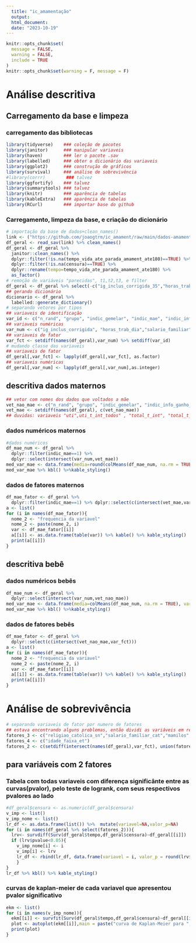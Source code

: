 ```yaml
---
  title: "ic_amamentação"
  output: 
  html_document:
  date: "2023-10-19"
---
```

  
```r
knitr::opts_chunk$set(
  message = FALSE,
  warning = FALSE,
  include = TRUE
)
knitr::opts_chunk$set(warning = F, message = F)
```

# Análise descritiva

## Carregamento da base e limpeza 

### carregamento das bibliotecas

```r
library(tidyverse)    ### coleção de pacotes
library(janitor)      ### manipular variaveis
library(haven)        ### ler o pacote .sav    
library(labelled)     ### obter o dicionário das variaveis  
library(ggplot2)      ### construção de gráficos 
library(survival)     ### análise de sobrevivência
#library(corrr)        ### talvez
library(ggfortify)    ### talvez
library(summarytools) ### talvez
library(knitr)        ### aparência de tabelas
library(kableExtra)   ### aparência de tabelas
library(RCurl)        ### importar base do github
```

### Carregamento, limpeza da base, e criação do dicionário

```r
# importação da base de dados+clean_names()
link <- ("https://github.com/joaogtrm/ic_amament/raw/main/dados-amamentacao.sav")
df_geral <- read_sav(link) %>% clean_names()
df_geral <- df_geral %>% 
  janitor::clean_names() %>%
  dplyr::filter(!is.na(tempo_vida_ate_parada_amament_ate180)==TRUE) %>% 
  dplyr::filter(!is.na(censura)==TRUE) %>% 
  dplyr::rename(tempo=tempo_vida_ate_parada_amament_ate180) %>% 
  as_factor()
# remoção de variáveis "parecidas", t1,t2,t3, e filter
df_geral <- df_geral %>% select(-c("ig_inclus_corrigida_35","horas_trab_menor_igual7","horas_trab_menor_7","salario_familiar_cat","salario_familiar_2cat","idade_menor26","idade_faixa_et","dias_int_mae_pos_parto_menor_igual3","dias_int_mae_pos_parto_menor3","ig_parto_36","ig_parto_37","media_amament_prev_12","peso_nasc_2300","total_t_int_menor11","ganho_peso_por_dia_menor_igual21",c("t1_amamen_exclusiva_sn","t2_amamen_exclusiva_sn","t3_amamen_exclusiva_sn","t1_retorno_ao_trabalho","t2_retorno_trabalho","t3_retorno_trabalho","filter", "indic_t", "indic_tempo"))) 
## gerando dicionário
dicionario <- df_geral %>% 
  labelled::generate_dictionary()
# separando vetores por tipos 
## variaveis de identificação
var_id <- c("n_rand", "grupo", "indic_gemelar", "indic_mae", "indic_info_ganho_peso")
## variaveis numéricas
var_num <- c("ig_inclus_corrigida", "horas_trab_dia","salario_familiar","idade","dias_int_mae_pos_parto","ig_parto","num_filhos_amamentou_todos","media_amament_prev_meses_todos","peso_nasc","uti_t_int_todos","total_t_int","ganho_peso_por_dia","tempo","censura")
## variaveis de fator
var_fct <- setdiff(names(df_geral),var_num) %>% setdiff(var_id)
# mudando classe das variaveis 
## variaveis de fator 
df_geral[,var_fct] <- lapply(df_geral[,var_fct], as.factor)
## variaveis numéricas
df_geral[,var_num] <- lapply(df_geral[,var_num],as.integer)
```

## descritiva dados maternos


```r
## vetor com nomes dos dados que voltados a mãe
vet_nao_mae <- c("n_rand", "grupo", "indic_gemelar", "indic_info_ganho_peso", "indic_t", "indic_tempo","filter","sexo","peso_nasc","peso_nasc_2300","uti","uti_t_int_todos","total_t_int", "total_t_int_menor11","ganho_peso_por_dia","ganho_peso_por_dia_menor_igual21")
vet_mae <- setdiff(names(df_geral), c(vet_nao_mae))
## duvidas: variaveis "uti",uti_t_int_todos" , "total_t_int", "total_t_int_menor11", são dos filhos, mas necessáriamente se um gêmeo foi internado, o outro também será? eu os retirei
```

### dados numéricos maternos

```r
#dados numéricos
df_mae_num <- df_geral %>% 
  dplyr::filter(indic_mae==1) %>% 
  dplyr::select(intersect(var_num,vet_mae))
med_var_mae <- data.frame(media=round(colMeans(df_mae_num, na.rm = TRUE),3), SD=round(sqrt(apply(df_mae_num, 2, var, na.rm = TRUE)),3))
med_var_mae %>% kbl() %>%kable_styling()
```

### dados de fatores maternos 

```r

df_mae_fator <- df_geral %>% 
  dplyr::filter(indic_mae==1) %>% dplyr::select(c(intersect(vet_mae,var_fct)))
a <- list()
for (i in names(df_mae_fator)){
  nome_2 <- "frequencia da variavel"
  nome_2 <- paste(nome_2, i)
  var <- df_mae_fator[[i]]
  a[[i]] <- as.data.frame(table(var)) %>% kable() %>% kable_styling()
  print(a[[i]])
}
```

## descritiva bebê

### dados numéricos bebês

```r
df_mae_num <- df_geral %>% 
  dplyr::select(intersect(var_num,vet_nao_mae))
med_var_mae <- data.frame(media=colMeans(df_mae_num, na.rm = TRUE), variancia=apply(df_mae_num, 2, var, na.rm = TRUE))
med_var_mae %>% kbl() %>%kable_styling()
```

### dados de fatores bebês

```r
df_mae_fator <- df_geral %>%
  dplyr::select(c(intersect(vet_nao_mae,var_fct)))
a <- list()
for (i in names(df_mae_fator)){
  nome_2 <- "frequencia da variavel"
  nome_2 <- paste(nome_2, i)
  var <- df_mae_fator[[i]]
  a[[i]] <- as.data.frame(table(var)) %>% kable() %>% kable_styling()
  print(a[[i]])
}
```

# Análise de sobrevivência
```r
# separando variaveis de fator por numero de fatores 
## estava encontrando alguns problemas, então dividi as variáveis em relação ao número de fatores 
fatores_3 <- c("religiao_catolica_sn","salario_familiar_cat","mamilos","escolaridade_cat")
fatores_4 <- c("idade_faixa_et")
fatores_2 <- c(setdiff(intersect(names(df_geral),var_fct), union(fatores_3, fatores_4)))

```

## para variáveis com 2 fatores

### Tabela com todas variaveis com diferença significânte entre as curvas(pvalor), pelo teste de logrank, com seus respectivos pvalores ao lado 

```r
#df_geral$censura <- as.numeric(df_geral$censura)
v_imp <- list()
v_imp_nome <- list()
lr_df <- as.data.frame(list()) %>%  mutate(variavel=NA,valor_p=NA)
for (i in names(df_geral %>% select(fatores_2))){
  lrv<- survdiff(Surv(df_geral$tempo,df_geral$censura)~df_geral[[i]])
  if (lrv$pvalue<0.05){
    v_imp_nome[i] <- i
    v_imp[i] <- lrv
    lr_df <- rbind(lr_df, data.frame(variavel = i, valor_p = round(lrv$pvalue,3)))    
    }
}
lr_df %>% kbl() %>% kable_styling()
```

### curvas de kaplan-meier de cada variavel que apresentou pvalor significativo

```r
ekm <- list()
for (i in names(v_imp_nome)){
  ekm[[i]] <- survfit(Surv(df_geral$tempo,df_geral$censura)~df_geral[[i]])
  plot <- autoplot(ekm[[i]],main = paste("curva de Kaplan-Meier para ",i),surv.connect=F)
  print(plot)
}
```
